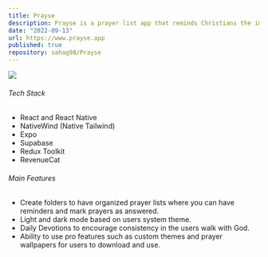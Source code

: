 ```yaml
---
title: Prayse
description: Prayse is a prayer list app that reminds Christians the importance of prayer and praise, and helps them develop a consistent prayer life with daily reminders.
date: "2022-09-13"
url: https://www.prayse.app
published: true
repository: sahag98/Prayse
---
```


[![](<https://cdn.glitch.global/69b8ac83-65e1-49c7-8c9b-de466f11c793/Untitled%20design%20(14).png?v=1727822573466>)](https://www.prayse.app)

###### Tech Stack

- React and React Native
- NativeWind (Native Tailwind)
- Expo
- Supabase
- Redux Toolkit
- RevenueCat

###### Main Features

- Create folders to have organized prayer lists where you can have reminders and mark prayers as answered.
- Light and dark mode based on users system theme.
- Daily Devotions to encourage consistency in the users walk with God.
- Ability to use pro features such as custom themes and prayer wallpapers for users to download and use.
